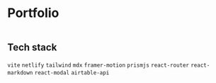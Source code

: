 
<Container>

# Portfolio

[<img src='/assets/portfolio.png' alt=''/>](/)

## Tech stack

`vite` `netlify` `tailwind` `mdx` `framer-motion` `prismjs` `react-router` `react-markdown` `react-modal` `airtable-api`

</Container>
